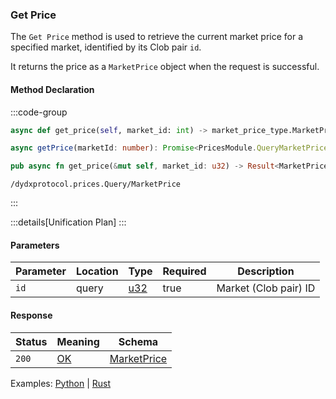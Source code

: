 ### Get Price

The `Get Price` method is used to retrieve the current market price for a specified market, identified by its Clob pair `id`.

It returns the price as a `MarketPrice` object when the request is successful.

#### Method Declaration

:::code-group

```python [Python]
async def get_price(self, market_id: int) -> market_price_type.MarketPrice
```

```typescript [TypeScript]
async getPrice(marketId: number): Promise<PricesModule.QueryMarketPriceResponse>
```

```rust [Rust]
pub async fn get_price(&mut self, market_id: u32) -> Result<MarketPrice, Error>
```

```url [API]
/dydxprotocol.prices.Query/MarketPrice
```

:::

:::details[Unification Plan]
:::

#### Parameters

| Parameter           | Location | Type               | Required    | Description                                                           |
| ------------------- | -------- | ------------------ | ----------- | --------------------------------------------------------------------- |
| `id`                | query    | [u32]              | true        | Market (Clob pair) ID                                                 |

#### Response

| Status | Meaning     | Schema                          |
| ------ | ----------- | ------------------------------- |
| `200`  | [OK]        | [MarketPrice] |

Examples: [Python] | [Rust]

[Python]: https://github.com/dydxprotocol/v4-clients/blob/3e8c7e1b960291b7ef273962d374d9934a5c4d33/v4-client-py-v2/examples/validator_get_example.py#L102
[Rust]: https://github.com/dydxprotocol/v4-clients/blob/3e8c7e1b960291b7ef273962d374d9934a5c4d33/v4-client-py-v2/examples/validator_get_example.py#L102

[u32]: /types/u32
[OK]: /types/ok
[MarketPrice]: /types/market_price
